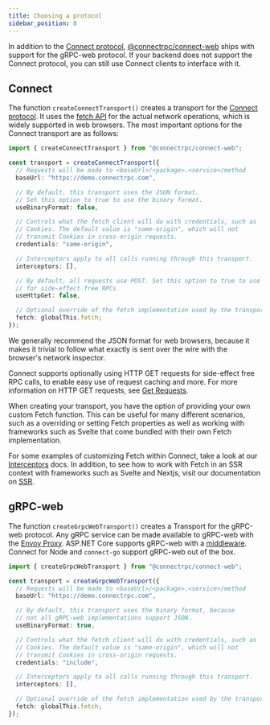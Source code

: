 ```yaml
---
title: Choosing a protocol
sidebar_position: 8
---
```


In addition to the [Connect protocol](/docs/protocol), [@connectrpc/connect-web](https://www.npmjs.com/package/@connectrpc/connect-web)
ships with support for the gRPC-web protocol. If your backend does not support
the Connect protocol, you can still use Connect clients to interface with it.


## Connect

The function `createConnectTransport()` creates a transport for the [Connect
protocol](/docs/protocol). It uses the [fetch API](https://developer.mozilla.org/en-US/docs/Web/API/Fetch_API)
for the actual network operations, which is widely supported in web browsers.
The most important options for the Connect transport are as follows:

```ts
import { createConnectTransport } from "@connectrpc/connect-web";

const transport = createConnectTransport({
  // Requests will be made to <baseUrl>/<package>.<service>/method
  baseUrl: "https://demo.connectrpc.com",

  // By default, this transport uses the JSON format.
  // Set this option to true to use the binary format.
  useBinaryFormat: false,

  // Controls what the fetch client will do with credentials, such as
  // Cookies. The default value is "same-origin", which will not
  // transmit Cookies in cross-origin requests.
  credentials: "same-origin",

  // Interceptors apply to all calls running through this transport.
  interceptors: [],

  // By default, all requests use POST. Set this option to true to use GET
  // for side-effect free RPCs.
  useHttpGet: false,

  // Optional override of the fetch implementation used by the transport.
  fetch: globalThis.fetch;
});
```

We generally recommend the JSON format for web browsers, because it makes it
trivial to follow what exactly is sent over the wire with the browser's network
inspector.

Connect supports optionally using HTTP GET requests for side-effect free RPC
calls, to enable easy use of request caching and more. For more information on
HTTP GET requests, see [Get Requests](./get-requests-and-caching.md).

When creating your transport, you have the option of providing your own custom
Fetch function. This can be useful for many different scenarios, such as a overriding
or setting Fetch properties as well as working with frameworks such as Svelte that 
come bundled with their own Fetch implementation. 

For some examples of customizing Fetch within Connect, take a look at our 
[Interceptors](./interceptors.mdx) docs. In addition, to see how to work with Fetch in an SSR context
with frameworks such as Svelte and Nextjs, visit our documentation on [SSR](./ssr.mdx).

## gRPC-web

The function `createGrpcWebTransport()` creates a Transport for the gRPC-web
protocol. Any gRPC service can be made available to gRPC-web with the
[Envoy Proxy](https://www.envoyproxy.io/). ASP.NET Core supports gRPC-web with
a [middleware](https://docs.microsoft.com/en-us/aspnet/core/grpc/browser?view=aspnetcore-6.0).
Connect for Node and `connect-go` support gRPC-web out of the box.

```ts
import { createGrpcWebTransport } from "@connectrpc/connect-web";

const transport = createGrpcWebTransport({
  // Requests will be made to <baseUrl>/<package>.<service>/method
  baseUrl: "https://demo.connectrpc.com",

  // By default, this transport uses the binary format, because
  // not all gRPC-web implementations support JSON.
  useBinaryFormat: true,

  // Controls what the fetch client will do with credentials, such as
  // Cookies. The default value is "same-origin", which will not
  // transmit Cookies in cross-origin requests.
  credentials: "include",

  // Interceptors apply to all calls running through this transport.
  interceptors: [],

  // Optional override of the fetch implementation used by the transport.
  fetch: globalThis.fetch;
});
```
